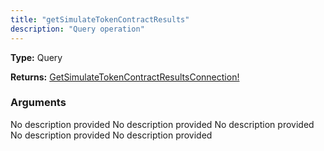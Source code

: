 ```yaml
---
title: "getSimulateTokenContractResults"
description: "Query operation"
---
```


**Type:** Query

**Returns:** [GetSimulateTokenContractResultsConnection!](/api-reference/types/getsimulatetokencontractresultsconnection)

### Arguments

<ResponseField name="contractAddress" type="String!" required>
  No description provided
</ResponseField>

<ResponseField name="networkId" type="Int!" required>
  No description provided
</ResponseField>

<ResponseField name="simulationId" type="String">
  No description provided
</ResponseField>

<ResponseField name="cursor" type="String">
  No description provided
</ResponseField>

<ResponseField name="limit" type="Int">
  No description provided
</ResponseField>

